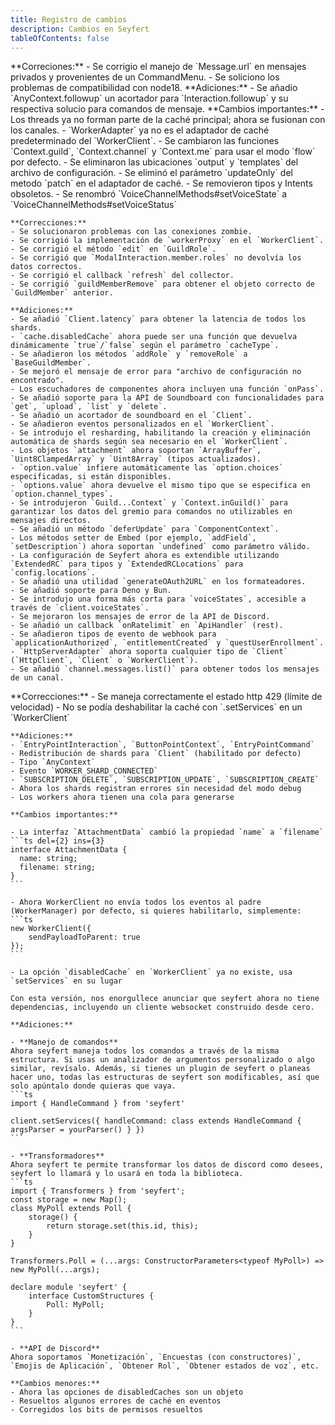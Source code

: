 ```yaml
---
title: Registro de cambios
description: Cambios en Seyfert
tableOfContents: false
---
```



<Timeline>
  <TimelineEntry
    title="V2.2.1 Cambios"
    date="4 de Enero del 2025">
    **Correciones:**
    - Se corrigio el manejo de `Message.url` en mensajes privados y provenientes de un CommandMenu.
    - Se soliciono los problemas de compatibilidad con node18.
    **Adiciones:**
    - Se añadio `AnyContext.followup` un acortador para `Interaction.followup` y su respectiva solucio para comandos de mensaje.

  </TimelineEntry>
  <TimelineEntry 
    title="V2.2.0 Cambios"
    date="28 de Diciembre del 2024"
  >
    **Cambios importantes:**
    - Los threads ya no forman parte de la caché principal; ahora se fusionan con los canales.
    - `WorkerAdapter` ya no es el adaptador de caché predeterminado del `WorkerClient`.
    - Se cambiaron las funciones `Context.guild`, `Context.channel` y `Context.me` para usar el modo `flow` por defecto.
    - Se eliminaron las ubicaciones `output` y `templates` del archivo de configuración.
    - Se eliminó el parámetro `updateOnly` del metodo `patch` en el adaptador de caché.
    - Se removieron tipos y Intents obsoletos.
    - Se renombró `VoiceChannelMethods#setVoiceState` a `VoiceChannelMethods#setVoiceStatus`

    **Correcciones:**
    - Se solucionaron problemas con las conexiones zombie.
    - Se corrigió la implementación de `workerProxy` en el `WorkerClient`.
    - Se corrigió el método `edit` en `GuildRole`.
    - Se corrigió que `ModalInteraction.member.roles` no devolvía los datos correctos.
    - Se corrigió el callback `refresh` del collector.
    - Se corrigió `guildMemberRemove` para obtener el objeto correcto de `GuildMember` anterior.

    **Adiciones:**
    - Se añadió `Client.latency` para obtener la latencia de todos los shards.
    - `cache.disabledCache` ahora puede ser una función que devuelva dinámicamente `true`/`false` según el parámetro `cacheType`.
    - Se añadieron los métodos `addRole` y `removeRole` a `BaseGuildMember`.
    - Se mejoró el mensaje de error para "archivo de configuración no encontrado".
    - Los escuchadores de componentes ahora incluyen una función `onPass`.
    - Se añadió soporte para la API de Soundboard con funcionalidades para `get`, `upload`, `list` y `delete`.
    - Se añadió un acortador de soundboard en el `Client`.
    - Se añadieron eventos personalizados en el `WorkerClient`.
    - Se introdujo el resharding, habilitando la creación y eliminación automática de shards según sea necesario en el `WorkerClient`.
    - Los objetos `attachment` ahora soportan `ArrayBuffer`, `Uint8ClampedArray` y `Uint8Array` (tipos actualizados).
    - `option.value` infiere automáticamente las `option.choices` especificadas, si están disponibles.
    - `options.value` ahora devuelve el mismo tipo que se especifica en `option.channel_types`.
    - Se introdujeron `Guild...Context` y `Context.inGuild()` para garantizar los datos del gremio para comandos no utilizables en mensajes directos.
    - Se añadió un método `deferUpdate` para `ComponentContext`.
    - Los métodos setter de Embed (por ejemplo, `addField`, `setDescription`) ahora soportan `undefined` como parámetro válido.
    - La configuración de Seyfert ahora es extendible utilizando `ExtendedRC` para tipos y `ExtendedRCLocations` para `config.locations`.
    - Se añadió una utilidad `generateOAuth2URL` en los formateadores.
    - Se añadió soporte para Deno y Bun.
    - Se introdujo una forma más corta para `voiceStates`, accesible a través de `client.voiceStates`.
    - Se mejoraron los mensajes de error de la API de Discord.
    - Se añadió un callback `onRatelimit` en `ApiHandler` (rest).
    - Se añadieron tipos de evento de webhook para `applicationAuthorized`, `entitlementCreated` y `questUserEnrollment`.
    - `HttpServerAdapter` ahora soporta cualquier tipo de `Client` (`HttpClient`, `Client` o `WorkerClient`).
    - Se añadió `channel.messages.list()` para obtener todos los mensajes de un canal.
  </TimelineEntry>
  <TimelineEntry 
    title="Cambios V2.1.0"
    date="7 de Septiembre del 2024"
  >
    **Correcciones:**
    - Se maneja correctamente el estado http 429 (límite de velocidad)
    - No se podía deshabilitar la caché con `.setServices` en un `WorkerClient`

    **Adiciones:**
    - `EntryPointInteraction`, `ButtonPointContext`, `EntryPointCommand`
    - Redistribución de shards para `Client` (habilitado por defecto)
    - Tipo `AnyContext`
    - Evento `WORKER_SHARD_CONNECTED`
    - `SUBSCRIPTION_DELETE`, `SUBSCRIPTION_UPDATE`, `SUBSCRIPTION_CREATE`
    - Ahora los shards registran errores sin necesidad del modo debug
    - Los workers ahora tienen una cola para generarse

    **Cambios importantes:**

    - La interfaz `AttachmentData` cambió la propiedad `name` a `filename`
    ```ts del={2} ins={3}
    interface AttachmentData {
      name: string;
      filename: string;
    }
    ```

    - Ahora WorkerClient no envía todos los eventos al padre (WorkerManager) por defecto, si quieres habilitarlo, simplemente:
    ```ts
    new WorkerClient({
        sendPayloadToParent: true
    });
    ```

    - La opción `disabledCache` en `WorkerClient` ya no existe, usa `setServices` en su lugar
  </TimelineEntry>
  <TimelineEntry 
    title="Cambios V2.0.0"
    date="23 de Agosto del 2024"
  >

    Con esta versión, nos enorgullece anunciar que seyfert ahora no tiene dependencias, incluyendo un cliente websocket construido desde cero.
  
    **Adiciones:**

    - **Manejo de comandos**
    Ahora seyfert maneja todos los comandos a través de la misma estructura. Si usas un analizador de argumentos personalizado o algo similar, revísalo. Además, si tienes un plugin de seyfert o planeas hacer uno, todas las estructuras de seyfert son modificables, así que solo apúntalo donde quieras que vaya.
    ```ts
    import { HandleCommand } from 'seyfert'

    client.setServices({ handleCommand: class extends HandleCommand { argsParser = yourParser() } })
    ```

    - **Transformadores**
    Ahora seyfert te permite transformar los datos de discord como desees, seyfert lo llamará y lo usará en toda la biblioteca.
    ```ts
    import { Transformers } from 'seyfert';
    const storage = new Map();
    class MyPoll extends Poll {
        storage() {
            return storage.set(this.id, this);
        }
    }

    Transformers.Poll = (...args: ConstructorParameters<typeof MyPoll>) => new MyPoll(...args);

    declare module 'seyfert' {
        interface CustomStructures {
            Poll: MyPoll;
        }
    }
    ```

    - **API de Discord**
    Ahora soportamos `Monetización`, `Encuestas (con constructores)`, `Emojis de Aplicación`, `Obtener Rol`, `Obtener estados de voz`, etc.

    **Cambios menores:**
    - Ahora las opciones de disabledCaches son un objeto
    - Resueltos algunos errores de caché en eventos
    - Corregidos los bits de permisos resueltos
  </TimelineEntry>
</Timeline>
